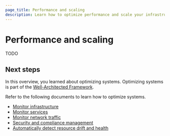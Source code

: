 ```yaml
---
page_title: Performance and scaling
description: Learn how to optimize performance and scale your infrastructure.
---
```


# Performance and scaling

TODO

## Next steps

In this overview, you learned about optimizing systems. Optimizing systems is part of the [Well-Architected Framework](/well-architected-framework).

Refer to the following documents to learn how to optimize systems.

- [Monitor infrastructure](/well-architected-framework/optimize-systems/performance-scaling/monitor-infrastructure)
- [Monitor services](/well-architected-framework/optimize-systems/performance-scaling/monitor-services/scale-containers)
- [Monitor network traffic](/well-architected-framework/optimize-systems/performance-scaling/monitor-network)
- [Security and compliance management](/well-architected-framework/optimize-systems/performance-scaling/security)
- [Automatically detect resource drift and health](/well-architected-framework/optimize-systems/performance-scaling/detect-drift)